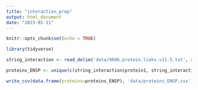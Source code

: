 ```yaml
---
title: "interaction_prep"
output: html_document
date: "2023-01-11"
---
```


```r
knitr::opts_chunk$set(echo = TRUE)
```



```r
library(tidyverse)
```




```r
string_interaction <- read_delim('data/9606.protein.links.v11.5.txt', delim=' ')
```

```r
proteins_ENSP <- unique(c(string_interaction$protein1, string_interaction$protein2))
```

```r
write_csv(data.frame(proteins=proteins_ENSP), 'data/proteins_ENSP.csv')
```

